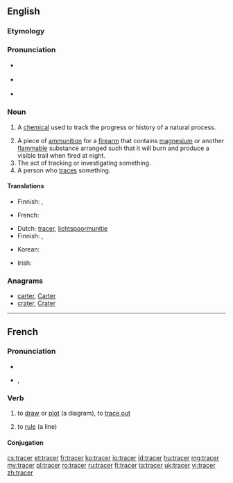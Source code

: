 {{also|Tracer}}
==English==

===Etymology===
{{suffix|trace|er}}

===Pronunciation===
* {{a|UK}} {{IPA|/ˈtɹeɪsə(ɹ)/|[ˈtʃɹeɪsə(ɹ)]}}
* {{a|US}} {{IPA|/ˈtɹeɪsɚ/|[ˈtʃɹeɪsɚ]}}
* {{rhymes|eɪsə(r)}}

===Noun===
{{en-noun}}

# {{chemistry}} A [[chemical]] used to track the progress or history of a natural process.
# A piece of [[ammunition]] for a [[firearm]] that contains [[magnesium]] or another [[flammable]] substance arranged such that it will burn and produce a visible trail when fired at night.
# The act of tracking or investigating something.
# A person who [[trace]]s something.

====Translations====
{{trans-top|A chemical used to track the progress or history of a natural process}}
* Finnish: {{t-|fi|markkeri}}, {{t-|fi|merkkiaine}}
{{trans-mid}}
* French: {{t+|fr|marqueur|m}}
{{trans-bottom}}

{{trans-top|A piece of ammunition for a firearm that contains magnesium or another flammable substance}}
* Dutch: [[tracer]], [[lichtspoormunitie]]
* Finnish: {{t-|fi|valojuova-ammus}}, {{t-|fi|valojuovaluoti}}
{{trans-mid}}
* Korean: {{t|ko|예광탄|tr=yegwangtan|sc=Kore}}
{{trans-bottom}}

{{trans-top|The act of tracking or investigating something}}
{{trans-mid}}
{{trans-bottom}}

{{trans-top|A person who traces something}}
* Irish: {{t-|ga|rianaí|m}}
{{trans-mid}}
{{trans-bottom}}

===Anagrams===
* [[carter#English|carter]], [[Carter#English|Carter]]
* [[crater#English|crater]], [[Crater#English|Crater]]

----

==French==

===Pronunciation===
* {{audio|Fr-tracer.ogg|audio}}
* {{IPA|/tʁa.se/|lang=fr}}, {{X-SAMPA|/tRa.se/}}

===Verb===
{{fr-verb}}

# {{transitive}} to [[draw]] or [[plot]] (a diagram), to [[trace out]]
# {{transitive}} to [[rule]] (a line)

====Conjugation====
{{fr-conj-cer|tra|avoir}}

[[cs:tracer]]
[[et:tracer]]
[[fr:tracer]]
[[ko:tracer]]
[[io:tracer]]
[[id:tracer]]
[[hu:tracer]]
[[mg:tracer]]
[[my:tracer]]
[[pl:tracer]]
[[ro:tracer]]
[[ru:tracer]]
[[fi:tracer]]
[[ta:tracer]]
[[uk:tracer]]
[[vi:tracer]]
[[zh:tracer]]